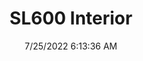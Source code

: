---
width: 2667
height: 4000
title: SL600 Interior
description: Mercedes-Benz SL600 center stack.
date: 7/25/2022 6:13:36 AM
cameraMake: Sony
cameraModel: ILCE-7M3
lens: ZEISS Batis 2/40 CF
settingsfStop: f/5
settingsISO: ISO 1600
settingsShutter: 1/40
settingsFocalLength: 40 mm
---
